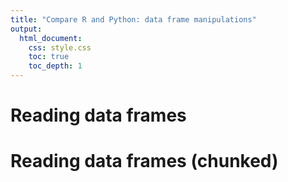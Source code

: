 ```yaml
---
title: "Compare R and Python: data frame manipulations"
output: 
  html_document:
    css: style.css
    toc: true
    toc_depth: 1
---
```


# Reading data frames 

# Reading data frames (chunked)
